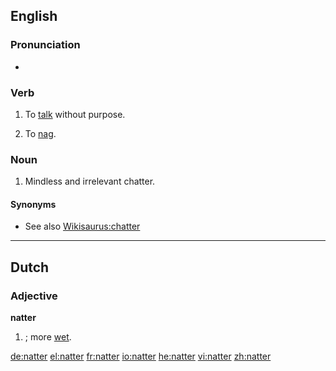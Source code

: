 {{also|Natter}}
==English==

===Pronunciation===
* {{rhymes|ætə(r)}}

===Verb===
{{en-verb}}

# {{colloquial}} To [[talk]] without purpose.
# {{Scottish English}} To [[nag]].

===Noun===
{{en-noun}}

# {{colloquial}} Mindless and irrelevant chatter.

====Synonyms====
* See also [[Wikisaurus:chatter]]

----

==Dutch==

===Adjective===
'''natter'''

# {{comparative of|nat#Dutch|nat|nodot=1|lang=Dutch}}; more [[wet]].

[[de:natter]]
[[el:natter]]
[[fr:natter]]
[[io:natter]]
[[he:natter]]
[[vi:natter]]
[[zh:natter]]